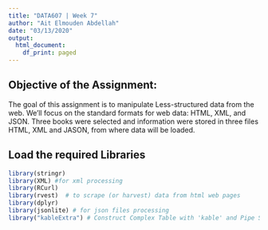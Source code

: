 ```yaml
---
title: "DATA607 | Week 7"
author: "Ait Elmouden Abdellah"
date: "03/13/2020"
output:
  html_document:
    df_print: paged
---
```



## Objective of the Assignment:
The goal of this assignment is to manipulate Less-structured data from the web. We'll focus on the standard formats for web data:  HTML, XML, and JSON.  Three books were selected and information were stored in three files HTML, XML and JASON, from where data will be loaded.

## Load the required Libraries 

```r
library(stringr)
library(XML) #for xml processing
library(RCurl)
library(rvest)  # to scrape (or harvest) data from html web pages
library(dplyr)
library(jsonlite) # for json files processing
library("kableExtra") # Construct Complex Table with 'kable' and Pipe Syntax

```



